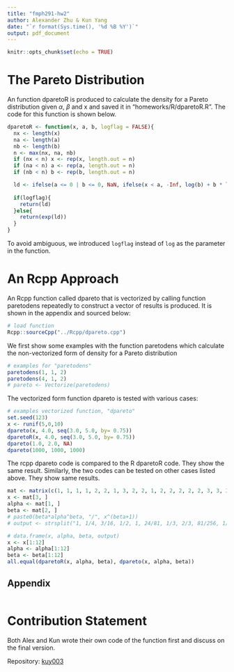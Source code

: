 ```yaml
---
title: "fmph291-hw2"
author: Alexander Zhu & Kun Yang
date: "`r format(Sys.time(), '%d %B %Y')`"
output: pdf_document
---
```


```r
knitr::opts_chunk$set(echo = TRUE)
```

# The Pareto Distribution

An function dparetoR is produced to calculate the density for a Pareto distribution given $\alpha$, $\beta$ and x and saved it in “homeworks/R/dparetoR.R”. The code for this function is shown below.
```r
dparetoR <- function(x, a, b, logflag = FALSE){
  nx <- length(x)
  na <- length(a)
  nb <- length(b)
  n <- max(nx, na, nb)
  if (nx < n) x <- rep(x, length.out = n)
  if (na < n) a <- rep(a, length.out = n)
  if (nb < n) b <- rep(b, length.out = n)

  ld <- ifelse(a <= 0 | b <= 0, NaN, ifelse(x < a, -Inf, log(b) + b * log(a) - (b + 1) * log(x)))
  
  if(logflag){
    return(ld)
  }else{
    return(exp(ld))
  }
}
```

To avoid ambiguous, we introduced `logflag` instead of `log` as the parameter in the function.

# An Rcpp Approach 
An Rcpp function called dpareto that is vectorized by calling function paretodens repeatedly to construct a vector of results is produced. It is shown in the appendix and sourced below: 
```r
# load function
Rcpp::sourceCpp("../Rcpp/dpareto.cpp")
```

We first show some examples with the function paretodens which calculate the non-vectorized form of density for a Pareto distribution
```r
# examples for "paretodens"
paretodens(1, 1, 2)
paretodens(4, 1, 2)
# pareto <- Vectorize(paretodens)
```

The vectorized form function dpareto is tested with various cases: 
```r
# examples vectorized function, "dpareto"
set.seed(123)
x <- runif(5,0,10)
dpareto(x, 4.0, seq(3.0, 5.0, by= 0.75))
dparetoR(x, 4.0, seq(3.0, 5.0, by= 0.75))
dpareto(1.0, 2.0, NA)
dpareto(1000, 1000, 1000)
```

The rcpp dpareto code is compared to the R dparetoR code. They show the same result. Similarly, the two codes can be tested on other cases listed above. They show same results. 
```r
mat <- matrix(c(1, 1, 1, 1, 2, 2, 1, 3, 2, 2, 1, 2, 2, 2, 2, 2, 3, 3, 3, 1, 3, 3, 2, 3, 3, 3, 4, 4, 1, 4, 2, 3, 1, .5, .5, .5, -1, 1, 1, 2, -1, 0, 0, 0, 1), nrow = 3)
x <- mat[3, ]
alpha <- mat[1, ]
beta <- mat[2, ]
# paste0(beta*alpha^beta, "/", x^(beta+1))
# output <- strsplit("1, 1/4, 3/16, 1/2, 1, 24/81, 1/3, 2/3, 81/256, 1/4, 0, 1, NaN, NaN, NaN", ", ")[[1]]

# data.frame(x, alpha, beta, output)
x <- x[1:12]
alpha <- alpha[1:12]
beta <- beta[1:12]
all.equal(dparetoR(x, alpha, beta), dpareto(x, alpha, beta))
```

## Appendix
```r
```

# Contribution Statement
Both Alex and Kun wrote their own code of the function first and discuss on the final version.

Repository: [kuy003](https://github.com/Kun-Yang-003/FMPH291_WI22_A00_kuy003.git)



